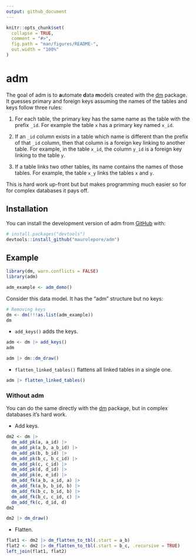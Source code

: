 ```yaml
---
output: github_document
---
```


<!-- README.md is generated from README.Rmd. Please edit that file -->

```r
knitr::opts_chunk$set(
  collapse = TRUE,
  comment = "#>",
  fig.path = "man/figures/README-",
  out.width = "100%"
)
```

# adm

<!-- badges: start -->
<!-- badges: end -->

The goal of adm is to **a**utomate **d**ata **m**odels created with the
[dm](https://CRAN.R-project.org/package=dm) package. It guesses primary and
foreign keys assuming the names of the tables and keys follow three rules:

1. For each table, the primary key has the same name as the table with the
prefix `_id`. For example the table `x` has a primary key named `x_id`.

2. If an `_id` column exists in a table which name is different than the prefix
of that `_id` column, then that column is a foreign key linking to another
table. For example, in the table `x_id`, the column `y_id` is a foreign key
linking to the table `y`.

3. If a table links two other tables, its name contains the names of those
tables. For example, the table `x_y` links the tables `x` and `y`.

This is hard work up-front but but makes programming much easier so for for
complex databases it pays off.

## Installation

You can install the development version of adm from [GitHub](https://github.com/) with:

``` r
# install.packages("devtools")
devtools::install_github("maurolepore/adm")
```

## Example

```r
library(dm, warn.conflicts = FALSE)
library(adm)

adm_example <- adm_demo()
```

Consider this data model. It has the "adm" structure but no keys:

```r
# Removing keys
dm <- dm(!!!as.list(adm_example))
dm
```

* `add_keys()` adds the keys.

```r
adm <- dm |> add_keys()
adm

adm |> dm::dm_draw()
```

* `flatten_linked_tables()` flattens all linked tables in a single one.

```r
adm |> flatten_linked_tables()
```

### Without adm

You can do the same directly with the [dm](https://dm.cynkra.com/) package, but
in complex databases it's hard work.

* Add keys.

```r
dm2 <- dm |> 
  dm_add_pk(a, a_id) |> 
  dm_add_pk(a_b, a_b_id) |> 
  dm_add_pk(b, b_id) |> 
  dm_add_pk(b_c, b_c_id) |> 
  dm_add_pk(c, c_id) |> 
  dm_add_pk(d, d_id) |> 
  dm_add_pk(e, e_id) |> 
  dm_add_fk(a_b, a_id, a) |> 
  dm_add_fk(a_b, b_id, b) |> 
  dm_add_fk(b_c, b_id, b) |> 
  dm_add_fk(b_c, c_id, c) |> 
  dm_add_fk(c, d_id, d)
dm2

dm2 |> dm_draw()
```

* Flatten.

```r
flat1 <- dm2 |> dm_flatten_to_tbl(.start = a_b)
flat2 <- dm2 |> dm_flatten_to_tbl(.start = b_c, .recursive = TRUE)
left_join(flat1, flat2)
```

